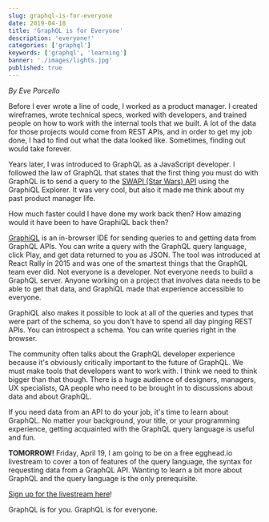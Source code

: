 ```yaml
---
slug: graphql-is-for-everyone
date: 2019-04-18
title: 'GraphQL is for Everyone'
description: 'everyone!'
categories: ['graphql']
keywords: ['graphql', 'learning']
banner: './images/lights.jpg'
published: true
---
```


_By Eve Porcello_

Before I ever wrote a line of code, I worked as a product manager. I created wireframes, wrote technical specs, worked with developers, and trained people on how to work with the internal tools that we built. A lot of the data for those projects would come from REST APIs, and in order to get my job done, I had to find out what the data looked like. Sometimes, finding out would take forever.

Years later, I was introduced to GraphQL as a JavaScript developer. I followed the law of GraphQL that states that the first thing you must do with GraphQL is to send a query to the [SWAPI (Star Wars) API](https://graphql.org/swapi-graphql/) using the GraphiQL Explorer. It was very cool, but also it made me think about my past product manager life.

How much faster could I have done my work back then? How amazing would it have been to have GraphiQL back then?

[GraphiQL](https://github.com/graphql/graphiql) is an in-browser IDE for sending queries to and getting data from GraphQL APIs. You can write a query with the GraphQL query language, click Play, and get data returned to you as JSON. The tool was introduced at React Rally in 2015 and was one of the smartest things that the GraphQL team ever did. Not everyone is a developer. Not everyone needs to build a GraphQL server. Anyone working on a project that involves data needs to be able to get that data, and GraphiQL made that experience accessible to everyone.

GraphiQL also makes it possible to look at all of the queries and types that were part of the schema, so you don't have to spend all day pinging REST APIs. You can introspect a schema. You can write queries right in the browser.

The community often talks about the GraphQL developer experience because it's obviously critically important to the future of GraphQL. We must make tools that developers want to work with. I think we need to think bigger than that though. There is a huge audience of designers, managers, UX specialists, QA people who need to be brought in to discussions about data and about GraphQL.

If you need data from an API to do your job, it's time to learn about GraphQL. No matter your background, your title, or your programming experience, getting acquainted with the GraphQL query language is useful and fun.

**TOMORROW!** Friday, April 19, I am going to be on a free egghead.io livestream to cover a ton of features of the query language, the syntax for requesting data from a GraphQL API. Wanting to learn a bit more about GraphQL and the query language is the only prerequisite.

[Sign up for the livestream here](https://egghead.zoom.us/webinar/register/4815544111153/WN_Fd7Acbj-TZeCkaFgZevl7A)!

GraphQL is for you. GraphQL is for everyone.